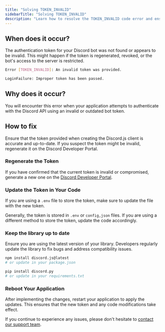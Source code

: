 ```yaml
---
title: "Solving TOKEN_INVALID"
sidebarTitle: "Solving TOKEN_INVALID"
description: "Learn how to resolve the TOKEN_INVALID code error and ensure smooth communication with the Discord API."
---
```


## When does it occur?
The authentication token for your Discord bot was not found or appears to be invalid. This might happen if the token is regenerated, revoked, or the bot's access to the server is restricted.

```bash discord.js
Error [TOKEN_INVALID]: An invalid token was provided.
```

```bash discord.py
LoginFailure: Improper token has been passed.
```

## Why does it occur?
You will encounter this error when your application attempts to authenticate with the Discord API using an invalid or outdated bot token.

## How to fix

Ensure that the token provided when creating the Discord.js client is accurate and up-to-date. If you suspect the token might be invalid, regenerate it on the Discord Developer Portal.

### Regenerate the Token
If you have confirmed that the current token is invalid or compromised, generate a new one on the [Discord Developer Portal](https://discord.com/developers/applications). 

### Update the Token in Your Code
If you are using a `.env` file to store the token, make sure to update the file with the new token.

Generally, the token is stored in `.env` or `config,json` files. If you are using a different method to store the token, update the code accordingly.

### Keep the library up to date

Ensure you are using the latest version of your library. Developers regularly update the library to fix bugs and address compatibility issues.

```bash Update discord.js
npm install discord.js@latest
# or update in your package.json
```

```bash Update discord.py
pip install discord.py
# or update in your requirements.txt
```

### Reboot Your Application

After implementing the changes, restart your application to apply the updates. This ensures that the new token and any code modifications take effect.

If you continue to experience any issues, please don't hesitate to [contact our support team](/company/support).